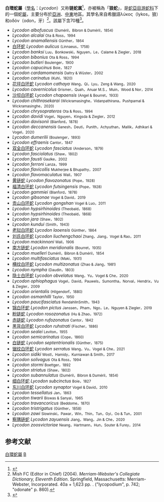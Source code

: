 {{Automatic taxobox
| image = Lycodon aulicus sal.jpg
| image_caption = [[白环蛇|白环蛇]] ''Lycodon aulicus''
| taxon = Lycodon
| authority = [[利奥波德·费卿格|Fitzinger]], 1826<ref>[[Leopold_Fitzinger|Fitzinger LI]] (1826). ''Neue Classification der Reptilien nach ihren natürlichen Verwandtschaften. Nebst einer Verwandtschafts-tafel und einem Verzeichnisse der Reptilien-Sammlung des K.K. zoologischen Museums zu Wien''. Vienna: J.G. Heubner, five unnumbered + 67 pp. + one plate. (''Lycodon'', new genus, p. 57). (in [[German_language|German]] and [[Latin|Latin]]).</ref>
| synonyms = ''Cercaspis, Leptorhytaon, [[Ophites|Ophites]], Dryocalamus, Sphecodes, Tetragonosoma, Tytleria''<ref name="Blgr1893">[[George_Albert_Boulenger|Boulenger GA]] (1893). ''Catalogue of the Snakes in the British Museum (Natural History), Volume I., Containing the Families ... Colubridæ Aglyphæ, part.''. London: Trustees of the British Museum (Natural History). (Taylor and Francis, printers). xiii + 448 pp. + Plates I-XXVIII. (Genus ''Lycodon'', p. 348, Figure 23).</ref>
}}
'''白環蛇屬'''（[[學名|學名]]：''Lycodon''）又称'''链蛇属'''<ref>{{cite journal |last1=Kai |first1=Wang |last2=Jinlong |first2=Ren |last3=Hongman |first3=Chen |last4=Zhitong |first4=Lyu |last5=Xianguang |first5=Guo |last6=Ke |first6=Jiang |last7=Jinmin |first7=Chen |last8=Jiatang |first8=Li |last9=Peng |first9=Guo |last10=Yingyong |first10=Wang |last11=Jing |first11=Che |title=The updated checklists of amphibians and reptiles of China |journal=Biodiversity Science |date=2020-02-20 |volume=28 |issue=2 |pages=189 |doi=10.17520/biods.2019238}}</ref>，亦被稱為「'''狼蛇'''」，是[[蛇亞目|蛇亞目]][[游蛇科|游蛇科]]下的一個蛇[[屬|屬]]，主要分布於[[亞洲|亞洲]]、[[中東|中東]]地區。其學名來自希臘語λύκος（lykos，狼）和οδόν（odon，牙）<ref>Mish FC (Editor in Chief) (2004). ''Merriam-Webster's Collegiate Dictionary, Eleventh Edition''. Springfield, Massachusetts: Merriam-Webster, Incorporated. 40a + 1,623 pp. {{ISBN|0-87779-809-5}}. ("lycopodium", p. 742; "odonate" p. 860).</ref>。該屬下含70種<ref name="Reptile Database">{{NRDB genus|genus=Oligodon|accessdate=6 Jun 2022}}</ref>。
* ''Lycodon albofuscus'' <small>(Duméril，Bibron & Duméril，1854)</small>
* ''Lycodon alcalai'' <small>Ota & Ross，1994</small>
* ''Lycodon anamallensis'' <small>Günther，1864</small>
* [[白环蛇|白环蛇]] ''Lycodon aulicus'' <small>(Linnaeus，1758)</small>
* ''Lycodon banksi'' <small>Luu，Bonkowski，Nguyen，Le，Calame & Ziegler，2018</small>
* ''Lycodon bibonius'' <small>Ota & Ross，1994</small>
* ''Lycodon butleri'' <small>Boulenger，1900</small>
* ''Lycodon capucinus'' <small>Boie，1827</small>
* ''Lycodon cardamomensis'' <small>Daltry & Wüster，2002</small>
* ''Lycodon carinatus'' <small>(Kuhl，1820)</small>
* [[花坪白环蛇|花坪白环蛇]] ''Lycodon cathaya'' <small>Wang，Qi，Lyu，Zeng & Wang，2020</small>
* ''Lycodon cavernicolus'' <small>Grismer，Quah，Anuar M.S.，Muin，Wood & Nor，2014</small>
* [[沙坝白环蛇|沙坝白环蛇]] ''Lycodon chapaensis'' <small>(Angel & Bourret，1933)</small>
* ''Lycodon chithrasekarai'' <small>(Wickramasinghe，Vidanpathirana，Pushpamal & Wickramasinghe，2020)</small>
* ''Lycodon chrysoprateros'' <small>Ota & Ross，1994</small>
* ''Lycodon davidi'' <small>Vogel，Nguyen，Kingsda & Ziegler，2012</small>
* ''Lycodon davisonii'' <small>(Blanford，1878)</small>
* ''Lycodon deccanensis'' <small>Ganesh，Deuti，Punith，Achyuthan，Mallik，Adhikari & Vogel，2020</small>
* ''Lycodon dumerilii'' <small>(Boulenger，1893)</small>
* ''Lycodon effraenis'' <small>Cantor，1847</small>
* [[双全白环蛇|双全白环蛇]] ''Lycodon fasciatus'' <small>(Anderson，1879)</small>
* ''Lycodon fasciolatus'' <small>(Shaw，1802)</small>
* ''Lycodon fausti'' <small>Gaulke，2002</small>
* ''Lycodon ferroni'' <small>Lanza，1999</small>
* ''Lycodon flavicollis'' <small>Mukherjee & Bhupathy，2007</small>
* ''Lycodon flavomaculatus'' <small>Wall，1907</small>
* [[黄链蛇|黄链蛇]] ''Lycodon flavozonatus'' <small>(Pope，1928)</small>
* [[福清白环蛇|福清白环蛇]] ''Lycodon futsingensis'' <small>(Pope，1928)</small>
* ''Lycodon gammiei'' <small>(Blanford，1878)</small>
* ''Lycodon gibsonae'' <small>Vogel & David，2019</small>
* [[贡山白环蛇|贡山白环蛇]] ''Lycodon gongshan'' <small>Vogel & Luo，2011</small>
* ''Lycodon hypsirhinoides'' <small>(Theobald，1868)</small>
* ''Lycodon hypsirhinoides'' <small>(Theobald，1868)</small>
* ''Lycodon jara'' <small>(Shaw，1802)</small>
* ''Lycodon kundui'' <small>(Smith，1943)</small>
* [[老挝白环蛇|老挝白环蛇]] ''Lycodon laoensis'' <small>Günther，1864</small>
* [[刘氏白环蛇|刘氏白环蛇]] ''Lycodon liuchengchaoi'' <small>Zhang，Jiang，Vogel & Rao，2011</small>
* ''Lycodon mackinnoni'' <small>Wall，1906</small>
* [[南方链蛇|南方链蛇]] ''Lycodon meridionalis'' <small>(Bourret，1935)</small>
* ''Lycodon muelleri'' <small>Duméril，Bibron & Duméril，1854</small>
* ''Lycodon multifasciatus'' <small>(Maki，1931)</small>
* [[横纹白环蛇|横纹白环蛇]] ''Lycodon multizonatus'' <small>(Zhao & Jiang，1981)</small>
* ''Lycodon nympha'' <small>(Daudin，1803)</small>
* [[隐士白环蛇|隐士白环蛇]] ''Lycodon obvelatus'' <small>Wang，Yu，Vogel & Che，2020</small>
* ''Lycodon ophiophagus'' <small>Vogel，David，Pauwels，Sumontha，Norval，Hendrix，Vu & Ziegler，2009</small>
* ''Lycodon orientalis'' <small>(Hilgendorf，1880)</small>
* ''Lycodon osmanhilli'' <small>Taylor，1950</small>
* ''Lycodon paucifasciatus'' <small>RendahlInSmith，1943</small>
* [[锦白环蛇|锦白环蛇]] ''Lycodon pictus'' <small>Janssen，Pham，Ngo，Le，Nguyen & Ziegler，2019</small>
* [[粉链蛇|粉链蛇]] ''Lycodon rosozonatus'' <small>(Hu & Zhao，1972)</small>
* [[赤链蛇|赤链蛇]] ''Lycodon rufozonatus'' <small>Cantor，1842</small>
* [[黑背白环蛇|黑背白环蛇]] ''Lycodon ruhstrati'' <small>(Fischer，1886)</small>
* ''Lycodon sealei'' <small>Leviton，1955</small>
* ''Lycodon semicarinatus'' <small>(Cope，1860)</small>
* [[白链蛇|白链蛇]] ''Lycodon septentrionalis'' <small>(Günther，1875)</small>
* [[锯纹白环蛇|锯纹白环蛇]] ''Lycodon serratus'' <small>Wang，Vu，Vogel & Che，2021</small>
* ''Lycodon sidiki'' <small>Wostl，Hamidy，Kurniawan & Smith，2017</small>
* ''Lycodon solivagus'' <small>Ota & Ross，1994</small>
* ''Lycodon stormi'' <small>Boettger，1892</small>
* ''Lycodon striatus'' <small>(Shaw，1802)</small>
* ''Lycodon subannulatus'' <small>(Duméril，Bibron & Duméril，1854)</small>
* [[细白环蛇|细白环蛇]] ''Lycodon subcinctus'' <small>Boie，1827</small>
* [[东川白环蛇|东川白环蛇]] ''Lycodon synaptor'' <small>Vogel & David，2010</small>
* ''Lycodon tessellatus'' <small>Jan，1863</small>
* ''Lycodon tiwarii'' <small>Biswas & Sanyal，1965</small>
* ''Lycodon travancoricus'' <small>(Beddome，1870)</small>
* ''Lycodon tristrigatus'' <small>(Günther，1858)</small>
* ''Lycodon zawi'' <small>Slowinski，Pawar，Win，Thin，Tun，Gyi，Oo & Tun，2001</small>
* [[察隅链蛇|察隅链蛇]] ''Lycodon zayuensis'' <small>Jiang，Wang，Jin & Che，2020</small>
* ''Lycodon zoosvictoriae'' <small>Neang，Hartmann，Hun，Souter & Furey，2014</small>

==参考文献==
{{reflist}}

{{Taxonbar|from=Q2450227}}

[[Category:白環蛇屬|]]
[[Category:1826年描述的分类群|B]]